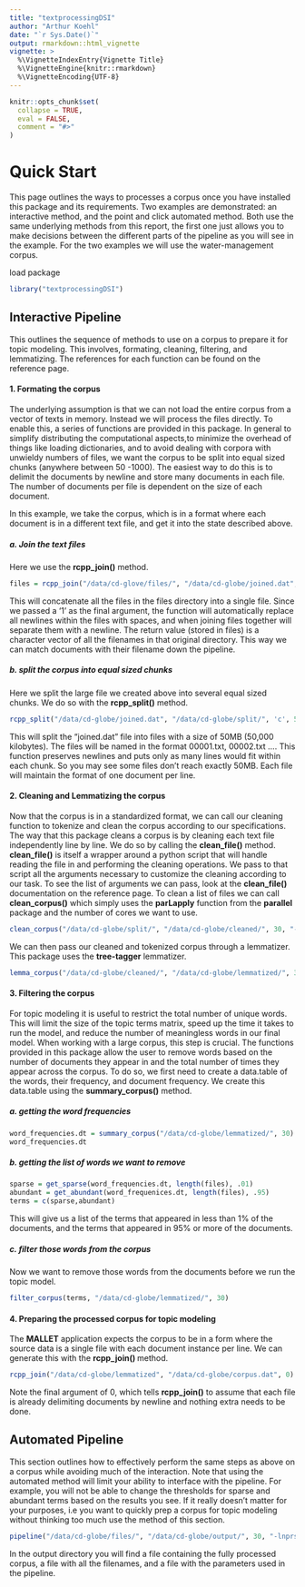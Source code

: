 ```yaml
---
title: "textprocessingDSI"
author: "Arthur Koehl"
date: "`r Sys.Date()`"
output: rmarkdown::html_vignette
vignette: >
  %\VignetteIndexEntry{Vignette Title}
  %\VignetteEngine{knitr::rmarkdown}
  %\VignetteEncoding{UTF-8}
---
```


```r
knitr::opts_chunk$set(
  collapse = TRUE,
  eval = FALSE,
  comment = "#>"
)
```

# Quick Start

This page outlines the ways to processes a corpus once you have installed this package and its requirements. Two examples are demonstrated: an interactive method, and the point and click automated method. Both use the same underlying methods from this report, the first one just allows you to make decisions between the different parts of the pipeline as you will see in the example. For the two examples we will use the water-management corpus.

load package
```r
library("textprocessingDSI")
```

## Interactive Pipeline

This outlines the sequence of methods to use on a corpus to prepare it for topic modeling. This involves, formating, cleaning, filtering, and lemmatizing. The references for each function can be found on the reference page.



#### 1. Formating the corpus ####

The underlying assumption is that we can not load the entire corpus from a vector of texts in memory. Instead we will process the files directly. To enable this, a series of functions are provided in this package. In general to simplify distributing the computational aspects,to minimize the overhead of things like loading dictionaries, and to avoid dealing with corpora with unwieldy numbers of files, we want the corpus to be split into equal sized chunks (anywhere between 50 -1000). The easiest way to do this is to delimit the documents by newline and store many documents in each file. The number of documents per file is dependent on the size of each document.

In this example, we take the corpus, which is in a format where each document is in a different text file, and get it into the state described above.

##### a. Join the text files #####

Here we use the **rcpp_join()** method.

```r
files = rcpp_join("/data/cd-glove/files/", "/data/cd-globe/joined.dat", 1)
```

This will concatenate all the files in the files directory into a single file. Since we passed a '1' as the final argument, the function will automatically replace all newlines within the files with spaces, and when joining files together will separate them with a newline. The return value (stored in files) is a character vector of all the filenames in that original directory. This way we can match documents with their filename down the pipeline.

##### b. split the corpus into equal sized chunks #####

Here we split the large file we created above into several equal sized chunks. We do so with the **rcpp_split()** method.

```r
rcpp_split("/data/cd-globe/joined.dat", "/data/cd-globe/split/", 'c', 50000)
```

This will split the "joined.dat" file into files with a size of 50MB (50,000 kilobytes). The files will be named in the format 00001.txt, 00002.txt .... This function preserves newlines and puts only as many lines would fit within each chunk. So you may see some files don't reach exactly 50MB. Each file will maintain the format of one document per line.



#### 2. Cleaning and Lemmatizing the corpus

Now that the corpus is in a standardized format, we can call our cleaning function to tokenize and clean the corpus according to our specifications. The way that this package cleans a corpus is by cleaning each text file independently line by line. We do so by calling the **clean_file()** method. **clean_file()** is itself a wrapper around a python script that will handle reading the file in and performing the cleaning operations. We pass to that script all the arguments necessary to customize the cleaning according to our task. To see the list of arguments we can pass, look at the **clean_file()** documentation on the reference page. To clean a list of files we can call **clean_corpus()** which simply uses the **parLapply** function from the **parallel** package and the number of cores we want to use.

```r
clean_corpus("/data/cd-globe/split/", "/data/cd-globe/cleaned/", 30, "-lnprsd --maintain-newlines --min-size 2")
```

We can then pass our cleaned and tokenized corpus through a lemmatizer. This package uses the **tree-tagger** lemmatizer. 

```r
lemma_corpus("/data/cd-globe/cleaned/", "/data/cd-globe/lemmatized/", 30)
```



#### 3. Filtering the corpus ####

For topic modeling it is useful to restrict the total number of unique words. This will limit the size of the topic terms matrix, speed up the time it takes to run the model, and reduce the number of meaningless words in our final model. When working with a large corpus, this step is crucial. The functions provided in this package allow the user to remove words based on the number of documents they appear in and the total number of times they appear across the corpus. To do so, we first need to create a data.table of the words, their frequency, and document frequency. We create this data.table using the **summary_corpus()** method.

##### a. getting the word frequencies  #####

```r
word_frequencies.dt = summary_corpus("/data/cd-globe/lemmatized/", 30)
word_frequencies.dt
```


##### b. getting the list of words we want to remove #####

```r
sparse = get_sparse(word_frequencies.dt, length(files), .01)
abundant = get_abundant(word_frequenices.dt, length(files), .95)
terms = c(sparse,abundant)
```

This will give us a list of the terms that appeared in less than 1% of the documents, and the terms that appeared in 95% or more of the documents.

##### c. filter those words from the corpus #####

Now we want to remove those words from the documents before we run the topic model.

```r
filter_corpus(terms, "/data/cd-globe/lemmatized/", 30)
```



#### 4. Preparing the processed corpus for topic modeling ####

The **MALLET** application expects the corpus to be in a form where the source data is a single file with each document instance per line. We can generate this with the **rcpp_join() ** method. 

```r
rcpp_join("/data/cd-globe/lemmatized", "/data/cd-globe/corpus.dat", 0)
```

Note the final argument of 0, which tells **rcpp_join()** to assume that each file is already delimiting documents by newline and nothing extra needs to be done.



## Automated Pipeline

This section outlines how to effectively perform the same steps as above on a corpus while avoiding much of the interaction. Note that using the automated method will limit your ability to interface with the pipeline. For example, you will not be able to change the thresholds for sparse and abundant terms based on the results you see. If it really doesn't matter for your purposes, i.e you want to quickly prep a corpus for topic modeling without thinking too much use the method of this section.

```r
pipeline("/data/cd-globe/files/", "/data/cd-globe/output/", 30, "-lnprsd --maintain-newlines --min-size 2")
```

In the output directory you will find a file containing the fully processed  corpus, a file with all the filenames, and a file with the parameters used in the pipeline.
